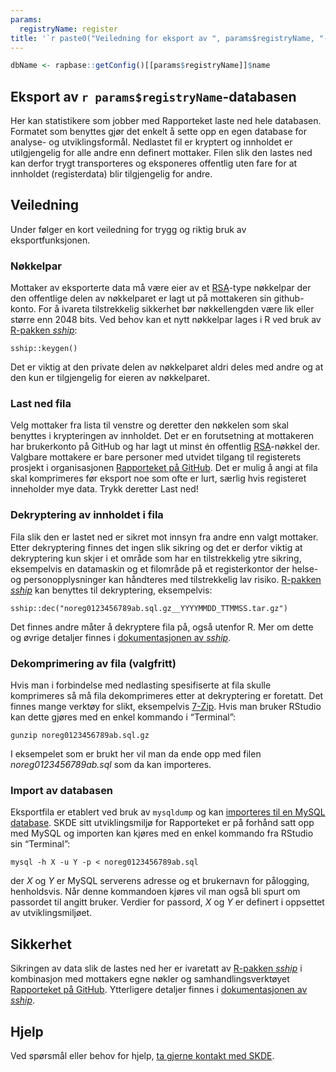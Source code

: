 ```yaml
---
params:
  registryName: register
title: '`r paste0("Veiledning for eksport av ", params$registryName, "-data")`'
---
```


```r
dbName <- rapbase::getConfig()[[params$registryName]]$name
```

## Eksport av `r params$registryName`-databasen
Her kan statistikere som jobber med Rapporteket laste ned hele databasen. Formatet som benyttes gjør det enkelt å sette opp en egen database for analyse- og utviklingsformål. Nedlastet fil er kryptert og innholdet er utilgjengelig for alle andre enn definert mottaker. Filen slik den lastes ned kan derfor trygt transporteres og eksponeres offentlig uten fare for at innholdet (registerdata) blir tilgjengelig for andre.

## Veiledning
Under følger en kort veiledning for trygg og riktig bruk av eksportfunksjonen.

### Nøkkelpar
Mottaker av eksporterte data må være eier av et [RSA](https://en.wikipedia.org/wiki/RSA_(cryptosystem))-type nøkkelpar der den offentlige delen av nøkkelparet er lagt ut på mottakeren sin github-konto. For å ivareta tilstrekkelig sikkerhet bør nøkkellengden være lik eller større enn 2048 bits. Ved behov kan et nytt nøkkelpar lages i R ved bruk av [R-pakken _sship_](https://cran.r-project.org/web/packages/sship/index.html):

`sship::keygen()`

Det er viktig at den private delen av nøkkelparet aldri deles med andre og at den kun er tilgjengelig for eieren av nøkkelparet.

### Last ned fila
Velg mottaker fra lista til venstre og deretter den nøkkelen som skal benyttes i krypteringen av innholdet. Det er en forutsetning at mottakeren har brukerkonto på GitHub og har lagt ut minst én offentlig [RSA](https://en.wikipedia.org/wiki/RSA_(cryptosystem))-nøkkel der. Valgbare mottakere er bare personer med utvidet tilgang til registerets prosjekt i organisasjonen [Rapporteket på GitHub](https://github.com/Rapporteket). Det er mulig å angi at fila skal komprimeres før eksport noe som ofte er lurt, særlig hvis registeret inneholder mye data. Trykk deretter Last ned!

### Dekryptering av innholdet i fila
Fila slik den er lastet ned er sikret mot innsyn fra andre enn valgt mottaker. Etter dekryptering finnes det ingen slik sikring og det er derfor viktig at dekryptering kun skjer i et område som har en tilstrekkelig ytre sikring, eksempelvis en datamaskin og et filområde på et registerkontor der helse- og personopplysninger kan håndteres med tilstrekkelig lav risiko.
[R-pakken _sship_](https://cran.r-project.org/web/packages/sship/index.html) kan benyttes til dekryptering, eksempelvis:

`sship::dec("noreg0123456789ab.sql.gz__YYYYMMDD_TTMMSS.tar.gz")`

Det finnes andre måter å dekryptere fila på, også utenfor R. Mer om dette og øvrige detaljer finnes i [dokumentasjonen av _sship_](https://rapporteket.github.io/sship/articles/extract.html).

### Dekomprimering av fila (valgfritt)
Hvis man i forbindelse med nedlasting spesifiserte at fila skulle komprimeres så må fila dekomprimeres etter at dekryptering er foretatt. Det finnes mange verktøy for slikt, eksempelvis [7-Zip](https://www.7-zip.org/). Hvis man bruker RStudio kan dette gjøres med en enkel kommando i "Terminal":

`gunzip noreg0123456789ab.sql.gz`

I eksempelet som er brukt her vil man da ende opp med filen _noreg0123456789ab.sql_ som da kan importeres.

### Import av databasen
Eksportfila er etablert ved bruk av `mysqldump` og kan [importeres til en MySQL database](https://dev.mysql.com/doc/refman/8.0/en/mysqldump.html#mysqldump-option-examples). SKDE sitt utviklingsmiljø for Rapporteket er på forhånd satt opp med MySQL og importen kan kjøres med en enkel kommando fra RStudio sin "Terminal":

`mysql -h X -u Y -p < noreg0123456789ab.sql`

der _X_ og _Y_ er MySQL serverens adresse og et brukernavn for pålogging, henholdsvis. Når denne kommandoen kjøres vil man også bli spurt om passordet til angitt bruker. Verdier for passord, _X_ og _Y_ er definert i oppsettet av utviklingsmiljøet.

## Sikkerhet
Sikringen av data slik de lastes ned her er ivaretatt av [R-pakken _sship_](https://github.com/Rapporteket/sship/) i kombinasjon med mottakers egne nøkler og samhandlingsverktøyet [Rapporteket på GitHub](https://github.com/Rapporteket). Ytterligere detaljer finnes i [dokumentasjonen av _sship_](https://rapporteket.github.io/sship/articles/overview.html).

## Hjelp
Ved spørsmål eller behov for hjelp, [ta gjerne kontakt med SKDE](mailto:rapporteket@helse-nord.no).
